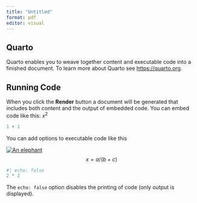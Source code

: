 ```yaml
---
title: "Untitled"
format: pdf
editor: visual
---
```


## Quarto

Quarto enables you to weave together content and executable code into a finished document. To learn more about Quarto see <https://quarto.org>.

## Running Code

When you click the **Render** button a document will be generated that includes both content and the output of embedded code. You can embed code like this: $x^2$

```r
1 + 1
```

You can add options to executable code like this

[![An elephant](images/crossref-figure.png)](elephant)$$
x = a/(b+c) 
$$

```r
#| echo: false
2 * 2
```

The `echo: false` option disables the printing of code (only output is displayed).
